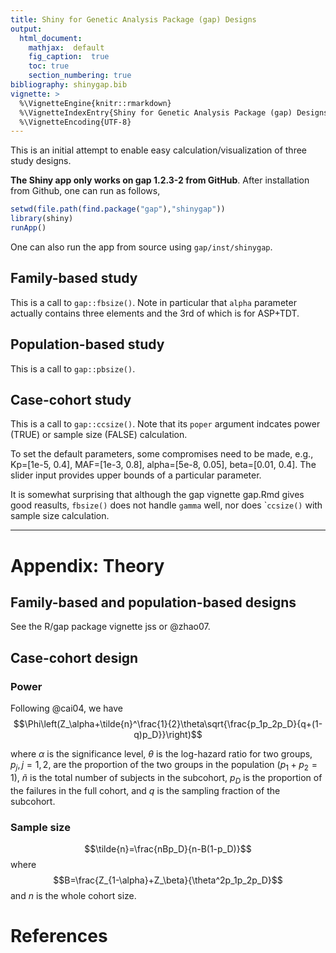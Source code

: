 ```yaml
---
title: Shiny for Genetic Analysis Package (gap) Designs
output:
  html_document:
    mathjax:  default
    fig_caption:  true
    toc: true
    section_numbering: true
bibliography: shinygap.bib
vignette: >
  %\VignetteEngine{knitr::rmarkdown}
  %\VignetteIndexEntry{Shiny for Genetic Analysis Package (gap) Designs}
  %\VignetteEncoding{UTF-8}
---
```


This is an initial attempt to enable easy calculation/visualization of three study designs.

**The Shiny app only works on gap 1.2.3-2 from GitHub**. After installation from Github, one can run as follows,

```r
setwd(file.path(find.package("gap"),"shinygap"))
library(shiny)
runApp()
```

One can also run the app from source using `gap/inst/shinygap`.

## Family-based study

This is a call to `gap::fbsize()`. Note in particular that `alpha` parameter actually contains three elements and the 3rd of which is for ASP+TDT.

## Population-based study

This is a call to `gap::pbsize()`.

## Case-cohort study

This is a call to `gap::ccsize()`. Note that its `poper` argument indcates power (TRUE) or sample size (FALSE) calculation.

To set the default parameters, some compromises need to be made, e.g., Kp=[1e-5, 0.4], MAF=[1e-3, 0.8], alpha=[5e-8, 0.05], beta=[0.01, 0.4]. The slider input provides upper bounds of a particular parameter.

It is somewhat surprising that although the gap vignette gap.Rmd gives good reasults, `fbsize()` does not handle `gamma` well, nor does ``ccsize()` with sample size calculation.

---

# Appendix: Theory

## Family-based and population-based designs

See the R/gap package vignette jss or @zhao07.

## Case-cohort design

### Power

Following @cai04, we have
$$\Phi\left(Z_\alpha+\tilde{n}^\frac{1}{2}\theta\sqrt{\frac{p_1p_2p_D}{q+(1-q)p_D}}\right)$$

where $\alpha$ is the significance level, $\theta$ is the log-hazard ratio for
two groups, $p_j, j = 1, 2$, are the proportion of the two groups
in the population ($p_1 + p_2 = 1$), $\tilde{n}$ is the total number of subjects in the subcohort, $p_D$ is the proportion of the failures in
the full cohort, and $q$ is the sampling fraction of the subcohort.

### Sample size

$$\tilde{n}=\frac{nBp_D}{n-B(1-p_D)}$$ where $$B=\frac{Z_{1-\alpha}+Z_\beta}{\theta^2p_1p_2p_D}$$ and $n$ is the whole cohort size.

# References

